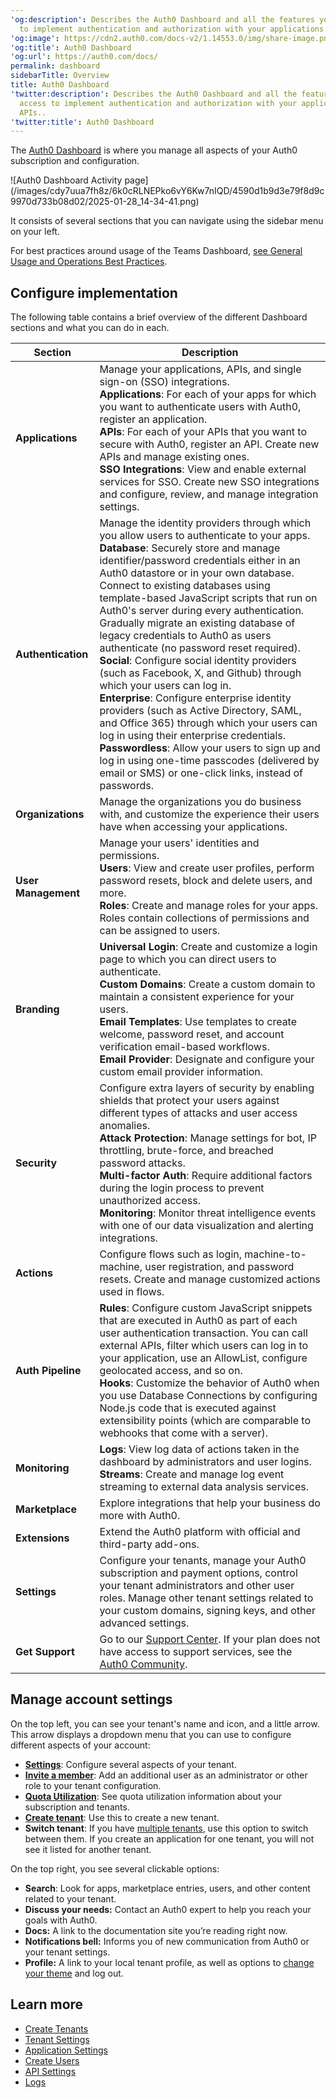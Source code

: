 ---
'og:description': Describes the Auth0 Dashboard and all the features you can access
  to implement authentication and authorization with your applications and APIs..
'og:image': https://cdn2.auth0.com/docs-v2/1.14553.0/img/share-image.png
'og:title': Auth0 Dashboard
'og:url': https://auth0.com/docs/
permalink: dashboard
sidebarTitle: Overview
title: Auth0 Dashboard
'twitter:description': Describes the Auth0 Dashboard and all the features you can
  access to implement authentication and authorization with your applications and
  APIs..
'twitter:title': Auth0 Dashboard
---
The [Auth0 Dashboard](https://manage.auth0.com/#) is where you manage all aspects of your Auth0 subscription and configuration.

<Frame>![Auth0 Dashboard Activity page](/images/cdy7uua7fh8z/6k0cRLNEPko6vY6Kw7nIQD/4590d1b9d3e79f8d9c9970d733b08d02/2025-01-28_14-34-41.png)</Frame>

It consists of several sections that you can navigate using the sidebar menu on your left.

<Callout icon="file-lines" color="#0EA5E9" iconType="regular">

For best practices around usage of the Teams Dashboard, [see General Usage and Operations Best Practices](/docs/troubleshoot/general-usage-and-operations-best-practices).

</Callout>

## Configure implementation

The following table contains a brief overview of the different Dashboard sections and what you can do in each.

<table class="table"><thead>
<tr>
<th><strong>Section</strong></th>
<th><strong>Description</strong></th>
</tr>
</thead>
<tbody>
<tr>
<td><strong>Applications</strong></td>
<td>Manage your applications, APIs, and single sign-on (SSO) integrations.<br/><strong>Applications</strong>: For each of your apps for which you want to authenticate users with Auth0, register an application.<br/><strong>APIs</strong>: For each of your APIs that you want to secure with Auth0, register an API. Create new APIs and manage existing ones.<br/><strong>SSO Integrations</strong>: View and enable external services for SSO. Create new SSO integrations and configure, review, and manage integration settings.</td>
</tr>
<tr>
<td><strong>Authentication</strong></td>
<td>Manage the identity providers through which you allow users to authenticate to your apps.<br/><strong>Database</strong>: Securely store and manage identifier/password credentials either in an Auth0 datastore or in your own database. Connect to existing databases using template-based JavaScript scripts that run on Auth0's server during every authentication. Gradually migrate an existing database of legacy credentials to Auth0 as users authenticate (no password reset required).<br/> <strong>Social</strong>: Configure social identity providers (such as Facebook, X, and Github) through which your users can log in.<br/><strong>Enterprise</strong>: Configure enterprise identity providers (such as Active Directory, SAML, and Office 365) through which your users can log in using their enterprise credentials.<br/><strong>Passwordless</strong>: Allow your users to sign up and log in using one-time passcodes (delivered by email or SMS) or one-click links, instead of passwords.</td>
</tr>
<tr>
<td><strong>Organizations</strong></td>
<td>Manage the organizations you do business with, and customize the experience their users have when accessing your applications.</td>
</tr>
<tr>
<td><strong>User Management</strong></td>
<td>Manage your users' identities and permissions.<br/> <strong>Users</strong>: View and create user profiles, perform password resets, block and delete users, and more.<br/><strong>Roles</strong>: Create and manage roles for your apps. Roles contain collections of permissions and can be assigned to users.</td>
</tr>
<tr>
<td><strong>Branding</strong></td>
<td><strong>Universal Login</strong>: Create and customize a login page to which you can direct users to authenticate. <br/><strong>Custom Domains</strong>: Create a custom domain to maintain a consistent experience for your users.<br/><strong>Email Templates</strong>: Use templates to create welcome, password reset, and account verification email-based workflows. <br/><strong>Email Provider</strong>: Designate and configure your custom email provider information.</td>
</tr>
<tr>
<td><strong>Security</strong></td>
<td>Configure extra layers of security by enabling shields that protect your users against different types of attacks and user access anomalies. <br/><strong>Attack Protection</strong>: Manage settings for bot, IP throttling, brute-force, and breached password attacks. <br/><strong>Multi-factor Auth</strong>: Require additional factors during the login process to prevent unauthorized access. <br/><strong>Monitoring</strong>: Monitor threat intelligence events with one of our data visualization and alerting integrations.</td>
</tr>
<tr>
<td><strong>Actions</strong></td>
<td>Configure flows such as login, machine-to-machine, user registration, and password resets. Create and manage customized actions used in flows.</td>
</tr>
<tr>
<td><strong>Auth Pipeline</strong></td>
<td><strong>Rules</strong>: Configure custom JavaScript snippets that are executed in Auth0 as part of each user authentication transaction. You can call external APIs, filter which users can log in to your application, use an AllowList, configure geolocated access, and so on. <br/><strong>Hooks</strong>: Customize the behavior of Auth0 when you use Database Connections by configuring Node.js code that is executed against extensibility points (which are comparable to webhooks that come with a server).</td>
</tr>
<tr>
<td><strong>Monitoring</strong></td>
<td><strong>Logs</strong>: 	View log data of actions taken in the dashboard by administrators and user logins. <br/><strong>Streams</strong>: Create and manage log event streaming to external data analysis services.</td>
</tr>
<tr>
<td><strong>Marketplace</strong></td>
<td>Explore integrations that help your business do more with Auth0.</td>
</tr>
<tr>
<td><strong>Extensions</strong></td>
<td>Extend the Auth0 platform with official and third-party add-ons.</td>
</tr>
<tr>
<td><strong>Settings</strong></td>
<td>Configure your tenants, manage your Auth0 subscription and payment options, control your tenant administrators and other user roles. Manage other tenant settings related to your custom domains, signing keys, and other advanced settings.</td>
</tr>
<tr>
<td><strong>Get Support</strong></td>
<td>Go to our <a href="https://support.auth0.com">Support Center</a>. If your plan does not have access to support services, see the <a href="https://community.auth0.com/">Auth0 Community</a>.</td>
</tr>
</tbody>
</table>

## Manage account settings

On the top left, you can see your tenant's name and icon, and a little arrow. This arrow displays a dropdown menu that you can use to configure different aspects of your account:

* [**Settings**](/docs/get-started/tenant-settings): Configure several aspects of your tenant.
* [**Invite a member**](/docs/get-started/manage-dashboard-access): Add an additional user as an administrator or other role to your tenant configuration.
* [**Quota Utilization**](https://support.auth0.com/reports/quota): See quota utilization information about your subscription and tenants.
* [**Create tenant**](/docs/get-started/auth0-overview/create-tenants): Use this to create a new tenant.
* **Switch tenant**: If you have [multiple tenants](/docs/get-started/auth0-overview/create-tenants/create-multiple-tenants), use this option to switch between them. If you create an application for one tenant, you will not see it listed for another tenant.

On the top right, you see several clickable options:

* **Search**: Look for apps, marketplace entries, users, and other content related to your tenant.
* **Discuss your needs:** Contact an Auth0 expert to help you reach your goals with Auth0.
* **Docs:** A link to the documentation site you’re reading right now.
* **Notifications bell:** Informs you of new communication from Auth0 or your tenant settings.
* **Profile:** A link to your local tenant profile, as well as options to [change your theme](/docs/get-started/dashboard-profile/light-and-dark-themes) and log out.

## Learn more

* [Create Tenants](/docs/get-started/auth0-overview/create-tenants)
* [Tenant Settings](/docs/get-started/tenant-settings)
* [Application Settings](/docs/get-started/applications/application-settings)
* [Create Users](/docs/manage-users/user-accounts/create-users)
* [API Settings](/docs/get-started/apis/api-settings)
* [Logs](/docs/deploy-monitor/logs)